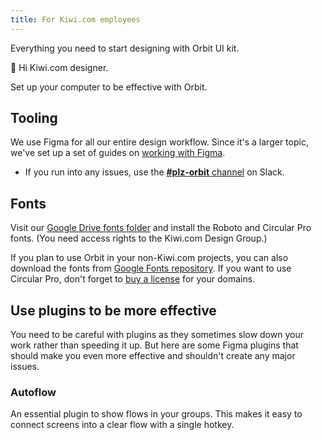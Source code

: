```yaml
---
title: For Kiwi.com employees
---
```


Everything you need to start designing with Orbit UI kit.

👋 Hi Kiwi.com designer.

Set up your computer to be effective with Orbit.

## Tooling

We use Figma for all our entire design workflow.
Since it's a larger topic,
we've set up a set of guides on [working with Figma](/kiwi-use/guides/working-with-figma/).

- If you run into any issues,
  use the [**#plz-orbit** channel](https://skypicker.slack.com/archives/CAMS40F7B) on Slack.

## Fonts

Visit our [Google Drive fonts folder](https://drive.google.com/drive/folders/1OPfejT5Z0OQpSRyv4Ul4jFdlgXP-Chij)
and install the Roboto and Circular Pro fonts.
(You need access rights to the Kiwi.com Design Group.)

<FancyLink
  title="Download fonts on Google Drive"
  href="https://drive.google.com/drive/folders/1OPfejT5Z0OQpSRyv4Ul4jFdlgXP-Chij"
  icon="google"
/>

If you plan to use Orbit in your non-Kiwi.com projects,
you can also download the fonts from [Google Fonts repository](https://fonts.google.com/specimen/Roboto).
If you want to use Circular Pro,
don't forget to [buy a license](https://lineto.com/the+fonts/font+categories/text+fonts/circular/)
for your domains.

## Use plugins to be more effective

You need to be careful with plugins
as they sometimes slow down your work rather than speeding it up.
But here are some Figma plugins that should make you even more effective
and shouldn't create any major issues.

### Autoflow

An essential plugin to show flows in your groups.
This makes it easy to connect screens into a clear flow with a single hotkey.

<FancyLink
  title="Get Autoflow"
  href="https://www.figma.com/community/plugin/733902567457592893/Autoflow"
/>
